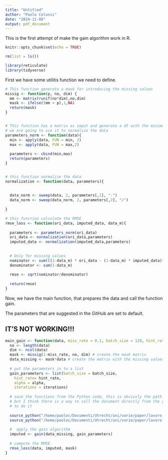 ```yaml
---
title: "Untitled"
author: "Paolo Colussi"
date: "2024-11-08"
output: pdf_document
---
```


This is the first attempt of make the gain algorithm work in R.

```r
knitr::opts_chunk$set(echo = TRUE)

rm(list = ls())

library(reticulate)
library(tidyverse)
```

First we have some utilitis function we need to define. 

```r

# This function generate a mask for introducing the missing values
missig <- function(p, no, dim) {
  mm <- matrix(runif(no*dim),no,dim)
  mask <- ifelse((mm < p),1,NA)
  return(mask)
}


# This function has a matrix as imput and generate a df with the minimum and the maximimum of each column
# we are going to use it to normalize the data
parameters_norm <- function(data){
  min <- apply(data, FUN = min, 2)
  max <- apply(data, FUN = max,2)
  
  parameters <- cbind(min,max)
  return(parameters)
}


# this function normalize the data
normalization <- function(data, parameters){
  
 
  data_norm <- sweep(data, 2, parameters[,1], "-")
  data_norm <- sweep(data_norm, 2, parameters[,2], "/")
  
}

# this function calculate the RMSE
rmse_loss <- function(ori_data, imputed_data, data_m){
  
  parameters <- parameters_norm(ori_data)
  ori_data <- normalization(ori_data,parameters)
  imputed_data <- normalization(imputed_data,parameters)
  
  
  # Only for missing values
  nominator <- sum(((1-data_m) * ori_data - (1-data_m) * imputed_data)**2)
  denominator <- sum(1-data_m)
  
  rmse <- sqrt(nominator/denominator)
  
  return(rmse)
}


```


Now, we have the main function, that prepares the data and call the function gain.

The parameters that are suggested in the GitHub are set to default. 

## IT'S NOT WORKING!!!

```r

main_gain <- function(data, miss_rate = 0.2, batch_size = 128, hint_rate = 0.9, alpha = 100, iterations = 10000) {
  no <- length(data)
  dim <- ncol(data)
  mask <- missig(1-miss_rate, no, dim) # create the mask matrix
  data_missing <- mask*data # create the matrix with the missing values
  
  # put the parameters in to a list
  gain_parameters <- list(batch_size = batch_size,
    hint_rate= hint_rate,
    alpha = alpha,
    iterations = iterations)
  
  # save the functions from the Python code, this is obviusly the path in my computer (paolo),
  # but I think there is a way to call the document directly from the github, but i didn't try
  # to do it
  
  source_python("/home/paoloc/Documenti/Utrecht/uni/varie/paper/lavoro fine 2024/code/GAIN_orig/utils.py")
  source_python("/home/paoloc/Documenti/Utrecht/uni/varie/paper/lavoro fine 2024/code/GAIN_orig/gain.py")
  
  #  apply the gain algorithm
  imputed <- gain(data_missing, gain_parameters)
  
  # compute the RMSE
  rmse_loss(data, imputed, mask)
}


```

